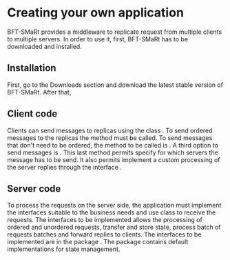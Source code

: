 = Creating your own application =

BFT-SMaRt provides a middleware to replicate request from multiple clients to multiple servers. In order to use it, first, BFT-SMaRt has to be downloaded and installed.

==Installation==
First, go to the Downloads section and download the latest stable version of BFT-SMaRt. After that, 

==Client code==

Clients can send messages to replicas using the class {{{bftsmart.tom.ServiceProxy}}}. To send ordered messages to the replicas the {{{invokeOrdered()}}} method must be called. To send messages that don't need to be ordered, the method to be called is {{{invokeUnordered()}}}.
A third option to send messages is {{{invokeAsynchronous()}}}. This last method permits specify for which servers the message has to be send. It also permits implement a custom processing of the server replies through the interface {{{bftsmart.communication.client.ReplyListener}}}.

==Server code==

To process the requests on the server side, the application must implement the interfaces suitable to the business needs and use {{{bftsmart.tom.ServiceReplica}}} class to receive the requests.
The interfaces to be implemented allows the processing of ordered and unordered requests, transfer and store state, process batch of requests batches and forward replies to clients.
The interfaces to be implemented are in the package {{{bftsmart.tom.server}}}. The package {{{bftsmart.tom.server.defaultservices}}} contains default implementations for state management.